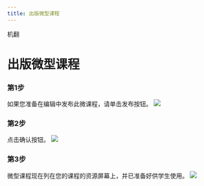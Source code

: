 ```yaml
--- 
title: 出版微型课程
--- 
```



机翻
# 出版微型课程 

 ### 第1步 
 如果您准备在编辑中发布此微课程，请单击发布按钮。 
 ![](/img/ulearning/teacher/resource20.png)

 ### 第2步 
 点击确认按钮。 
 ![](/img/ulearning/teacher/resource21.png)

 ### 第3步 
 微型课程现在列在您的课程的资源屏幕上，并已准备好供学生使用。 
 ![](/img/ulearning/teacher/resource22.png)
